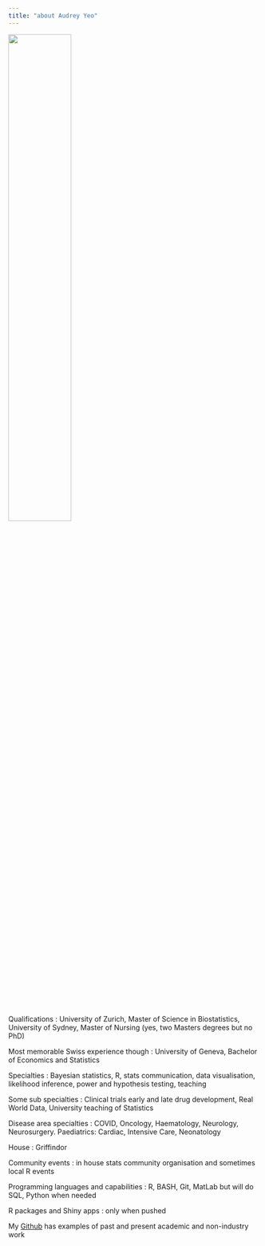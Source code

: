 ```yaml
---
title: "about Audrey Yeo"
---
```


<img src="images_lifesite/lutryview.jpg" style="width:50%">

Qualifications : University of Zurich, Master of Science in Biostatistics, University of Sydney, Master of Nursing (yes, two Masters degrees but no PhD)

Most memorable Swiss experience though : University of Geneva, Bachelor of Economics and Statistics

Specialties : Bayesian statistics, R, stats communication, data visualisation, likelihood inference, power and hypothesis testing, teaching

Some sub specialties : Clinical trials early and late drug development, Real World Data, University teaching of Statistics

Disease area specialties : COVID, Oncology, Haematology, Neurology, Neurosurgery. Paediatrics: Cardiac, Intensive Care, Neonatology 

House : Griffindor

Community events : in house stats community organisation and sometimes local R events

Programming languages and capabilities : R, BASH, Git, MatLab but will do SQL, Python when needed

R packages and Shiny apps : only when pushed

My [Github](https://github.com/audreyyeoCH) has examples of past and present academic and non-industry work 



